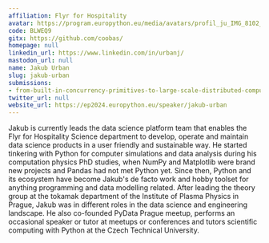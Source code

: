 ```yaml
---
affiliation: Flyr for Hospitality
avatar: https://program.europython.eu/media/avatars/profil_ju_IMG_8102_1_ckFI61i.jpeg
code: BLWEQ9
gitx: https://github.com/coobas/
homepage: null
linkedin_url: https://www.linkedin.com/in/urbanj/
mastodon_url: null
name: Jakub Urban
slug: jakub-urban
submissions:
- from-built-in-concurrency-primitives-to-large-scale-distributed-computing
twitter_url: null
website_url: https://ep2024.europython.eu/speaker/jakub-urban
---
```


Jakub is currently leads the data science platform team that enables the Flyr for Hospitality Science department to develop, operate and maintain data science products in a user friendly and sustainable way. He started tinkering with Python for computer simulations and data analysis during his computation physics PhD studies, when NumPy and Matplotlib were brand new projects and Pandas had not met Python yet. Since then, Python and its ecosystem have become Jakub's de facto work and hobby toolset for anything programming and data modelling related. After leading the theory group at the tokamak department of the Institute of Plasma Physics in Prague, Jakub was in different roles in the data science and engineering landscape. He also co-founded PyData Prague meetup, performs an occasional speaker or tutor at meetups or conferences and tutors scientific computing with Python at the Czech Technical University.
